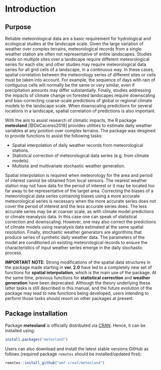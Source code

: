 # Introduction {#intro}

## Purpose
Reliable meteorological data are a basic requirement for hydrological and ecological studies at the landscape scale. Given the large variation of weather over complex terrains, meteorological records from a single weather station are often not representative of entire landscapes. Studies made on multiple sites over a landscape require different meteorological series for each site; and other studies may require meteorological data series for all grid cells of a landscape, in a continuous way. In these cases, spatial correlation between the meteorology series of different sites or cells must be taken into account. For example, the sequence of days with rain of contiguous cells will normally be the same or very similar, even if precipitation amounts may differ substantially. Finally, studies addressing the impacts of climate change on forested landscapes require downscaling and bias-correcting coarse-scale predictions of global or regional climate models to the landscape scale. When downscaling predictions for several locations in a landscape, spatial correlation of predictions is also important.

With the aim to assist research of climatic impacts, the R package **meteoland** [@DeCaceres2018] provides utilities to estimate daily weather variables at any position over complex terrains. The package was desgined to provide functions to assist the following tasks:

+ Spatial interpolation of daily weather records from meteorological stations. 
+ Statistical correction of meteorological data series (e.g. from climate models).
+ Multisite and multivariate stochastic weather generation.

Spatial interpolation is required when meteorology for the area and period of interest cannot be obtained from local sensors. The nearest weather station may not have data for the period of interest or it may be located too far away to be representative of the target area. Correcting the biases of a meteorological data series containing biases using a more accurate meteorological series is necessary when the more accurate series does not cover the period of interest and the less accurate series does. The less accurate series may be at coarser scale, as with climate model predictions or climate reanalysis data. In this case one can speak of statistical correction and downscaling. However, one may also correct the predictions of climate models using reanalysis data estimated at the same spatial resolution. Finally, stochastic weather generators are algorithms that produce series of synthetic daily weather data. The parameters of the model are conditioned on existing meteorological records to ensure the characteristics of input weather series emerge in the daily stochastic process.

**IMPORTANT NOTE**: Strong modifications of the spatial data structures in the package made starting in **ver. 2.0** have led to a completely new set of functions for **spatial interpolation**, which is the main use of the package. At the same time, previous functions for **statistical correction** and **weather generation** have been deprecated. Although the theory underlying these latter tasks is still described in this manual, and the future evolution of the package may lead to new functions being developed, users intending to perform those tasks should resort on other packages at present.

## Package installation

Package **meteoland** is officially distributed via [CRAN](https://CRAN.R-project.org/package=meteoland). Hence, it can be installed using:
```r
install.packages("meteoland")
```

Users can also download and install the latest stable versions GitHub as follows (required package `remotes` should be installed/updated first):

```r
remotes::install_github("emf-creaf/meteoland")
```

